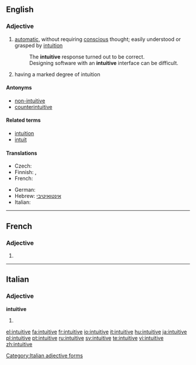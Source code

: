 ==English==

===Adjective===
{{en-adj}}

# [[automatic]], without requiring [[conscious]] thought; easily understood or grasped by [[intuition]]
#: The '''intuitive''' response turned out to be correct.
#: Designing software with an '''intuitive''' interface can be difficult.
# having a marked degree of intuition

====Antonyms====
* [[non-intuitive]]
* [[counterintuitive]]

====Related terms====
* [[intuition]]
* [[intuit]]

====Translations====
{{trans-top|automatic, without requiring conscious thought}}
* Czech: {{t-|cs|intuitivní}}
* Finnish: {{t-|fi|intuitiivinen}}, {{t-|fi|vaistonvarainen}}
* French: {{t+|fr|intuitif}}
{{trans-mid}}
* German: {{t+|de|intuitiv}}
* Hebrew: [[אינטואיטיבי]]
* Italian: {{t+|it|intuitivo}}
{{trans-bottom}}

----

==French==

===Adjective===
{{fr-adj-form|f}}

# {{feminine of|intuitif|lang=fr}}

----

==Italian==

===Adjective===
'''intuitive''' {{f|p}}

# {{feminine plural of|intuitivo#Adjective|intuitivo}}

[[Category:Italian adjective forms]]

[[el:intuitive]]
[[fa:intuitive]]
[[fr:intuitive]]
[[io:intuitive]]
[[it:intuitive]]
[[hu:intuitive]]
[[ja:intuitive]]
[[pl:intuitive]]
[[pt:intuitive]]
[[ru:intuitive]]
[[sv:intuitive]]
[[te:intuitive]]
[[vi:intuitive]]
[[zh:intuitive]]